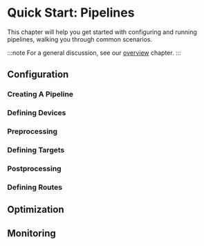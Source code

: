 # Quick Start: Pipelines

This chapter will help you get started with configuring and running pipelines, walking you through common scenarios.

:::note
For a general discussion, see our [overview](/docs/configuration/pipelines/index.mdx) chapter.
:::

## Configuration

### Creating A Pipeline

### Defining Devices

### Preprocessing

### Defining Targets

### Postprocessing

### Defining Routes

## Optimization

## Monitoring
